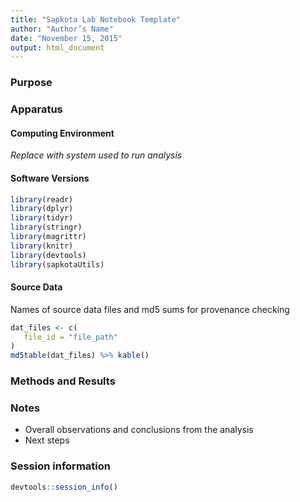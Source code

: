 ```yaml
---
title: "Sapkota Lab Notebook Template"
author: "Author’s Name"
date: "November 15, 2015"
output: html_document
---
```

<!-- Fill in title, author, and date above -->

<!-- Resources for creating Rmarkdown documents
    https://www.rstudio.com/wp-content/uploads/2015/02/rmarkdown-cheatsheet.pdf
    https://www.rstudio.com/wp-content/uploads/2015/03/rmarkdown-reference.pdf
-->

### Purpose
<!-- Reason for performing the analysis -->

### Apparatus
#### Computing Environment 
<!-- System used to run analysis -->
_Replace with system used to run analysis_

#### Software Versions
```r
library(readr)
library(dplyr)
library(tidyr)
library(stringr)
library(magrittr)
library(knitr)
library(devtools)
library(sapkotaUtils)
```


#### Source Data
Names of source data files and md5 sums for provenance checking

<!-- Name of input data files 
     Make sure to use full file path names for md5 sums
-->
```r
dat_files <- c(
   file_id = "file_path"
)
md5table(dat_files) %>% kable()
```


### Methods and Results
<!-- Overview of steps used in analysis.  
* Analysis pipeline and results.
* For each step in the analysis
    * summary of software used
    * objective
    * observations
    * notes
-->



### Notes
* Overall observations and conclusions from the analysis
* Next steps

### Session information
```r
devtools::session_info()
```

